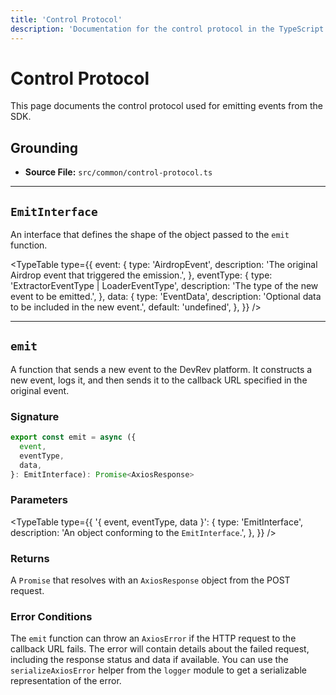 ```yaml
---
title: 'Control Protocol'
description: 'Documentation for the control protocol in the TypeScript SDK.'
---
```



# Control Protocol

This page documents the control protocol used for emitting events from the SDK.

## Grounding

- **Source File:** `src/common/control-protocol.ts`

---

## `EmitInterface`

An interface that defines the shape of the object passed to the `emit` function.

<TypeTable
  type={{
    event: {
      type: 'AirdropEvent',
      description: 'The original Airdrop event that triggered the emission.',
    },
    eventType: {
      type: 'ExtractorEventType | LoaderEventType',
      description: 'The type of the new event to be emitted.',
    },
    data: {
      type: 'EventData',
      description: 'Optional data to be included in the new event.',
      default: 'undefined',
    },
  }}
/>

---

## `emit`

A function that sends a new event to the DevRev platform. It constructs a new event, logs it, and then sends it to the callback URL specified in the original event.

### Signature

```typescript
export const emit = async ({
  event,
  eventType,
  data,
}: EmitInterface): Promise<AxiosResponse>
```

### Parameters

<TypeTable
  type={{
    '{ event, eventType, data }': {
      type: 'EmitInterface',
      description: 'An object conforming to the `EmitInterface`.',
    },
  }}
/>

### Returns

A `Promise` that resolves with an `AxiosResponse` object from the POST request.

### Error Conditions

The `emit` function can throw an `AxiosError` if the HTTP request to the callback URL fails. The error will contain details about the failed request, including the response status and data if available. You can use the `serializeAxiosError` helper from the `logger` module to get a serializable representation of the error.

